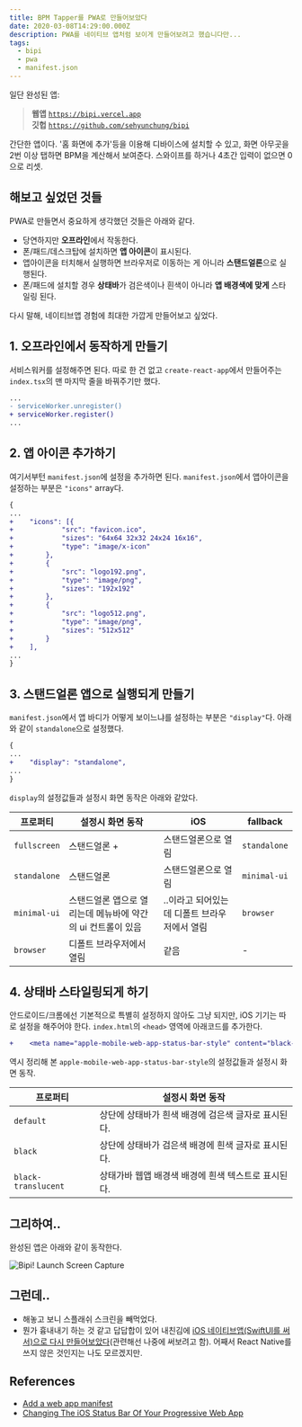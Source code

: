 ```yaml
---
title: BPM Tapper를 PWA로 만들어보았다
date: 2020-03-08T14:29:00.000Z
description: PWA를 네이티브 앱처럼 보이게 만들어보려고 했습니다만...
tags:
  - bipi
  - pwa
  - manifest.json
---
```


일단 완성된 앱:

> **웹앱** [`https://bipi.vercel.app`](https://bipi.vercel.app)  
> **깃헙** [`https://github.com/sehyunchung/bipi`](https://github.com/sehyunchung/bipi)

간단한 앱이다. '홈 화면에 추가'등을 이용해 디바이스에 설치할 수 있고, 화면 아무곳을 2번 이상 탭하면 BPM을 계산해서 보여준다. 스와이프를 하거나 4초간 입력이 없으면 0으로 리셋.

## 해보고 싶었던 것들

PWA로 만들면서 중요하게 생각했던 것들은 아래와 같다.

- 당연하지만 **오프라인**에서 작동한다.
- 폰/패드/데스크탑에 설치하면 **앱 아이콘**이 표시된다.
- 앱아이콘을 터치해서 실행하면 브라우저로 이동하는 게 아니라 **스탠드얼론**으로 실행된다.
- 폰/패드에 설치할 경우 **상태바**가 검은색이나 흰색이 아니라 **앱 배경색에 맞게** 스타일링 된다.

다시 말해, 네이티브앱 경험에 최대한 가깝게 만들어보고 싶었다.

## 1. 오프라인에서 동작하게 만들기

서비스워커를 설정해주면 된다. 따로 한 건 없고 `create-react-app`에서 만들어주는 `index.tsx`의 맨 마지막 줄을 바꿔주기만 했다.

```diff
...
- serviceWorker.unregister()
+ serviceWorker.register()
...
```

## 2. 앱 아이콘 추가하기

여기서부턴 `manifest.json`에 설정을 추가하면 된다. `manifest.json`에서 앱아이콘을 설정하는 부분은 `"icons"` array다.

```diff
{
...
+    "icons": [{
+            "src": "favicon.ico",
+            "sizes": "64x64 32x32 24x24 16x16",
+            "type": "image/x-icon"
+        },
+        {
+            "src": "logo192.png",
+            "type": "image/png",
+            "sizes": "192x192"
+        },
+        {
+            "src": "logo512.png",
+            "type": "image/png",
+            "sizes": "512x512"
+        }
+    ],
...
}
```

## 3. 스탠드얼론 앱으로 실행되게 만들기

`manifest.json`에서 앱 바디가 어떻게 보이느냐를 설정하는 부분은 `"display"`다. 아래와 같이 `standalone`으로 설정했다.

```diff
{
...
+    "display": "standalone",
...
}
```

`display`의 설정값들과 설정시 화면 동작은 아래와 같았다.

| 프로퍼티     | 설정시 화면 동작                                            | iOS                                          | fallback     |
| ------------ | ----------------------------------------------------------- | -------------------------------------------- | ------------ |
| `fullscreen` | 스탠드얼론 +                                                | 스탠드얼론으로 열림                          | `standalone` |
| `standalone` | 스탠드얼론                                                  | 스탠드얼론으로 열림                          | `minimal-ui` |
| `minimal-ui` | 스탠드얼론 앱으로 열리는데 메뉴바에 약간의 ui 컨트롤이 있음 | ..이라고 되어있는데 디폴트 브라우저에서 열림 | `browser`    |
| `browser`    | 디폴트 브라우저에서 열림                                    | 같음                                         | -            |

## 4. 상태바 스타일링되게 하기

안드로이드/크롬에선 기본적으로 특별히 설정하지 않아도 그냥 되지만, iOS 기기는 따로 설정을 해주어야 한다. `index.html`의 `<head>` 영역에 아래코드를 추가한다.

```diff
+    <meta name="apple-mobile-web-app-status-bar-style" content="black-translucent" />
```

역시 정리해 본 `apple-mobile-web-app-status-bar-style`의 설정값들과 설정시 화면 동작.

| 프로퍼티            | 설정시 화면 동작                                    |
| ------------------- | --------------------------------------------------- |
| `default`           | 상단에 상태바가 흰색 배경에 검은색 글자로 표시된다. |
| `black`             | 상단에 상태바가 검은색 배경에 흰색 글자로 표시된다. |
| `black-translucent` | 상태가바 웹앱 배경색 배경에 흰색 텍스트로 표시된다. |

## 그리하여..

완성된 앱은 아래와 같이 동작한다.

![Bipi! Launch Screen Capture](/img/ezgif-1-d63fe090e544.gif)

## 그런데..

- 해놓고 보니 스플래쉬 스크린을 빼먹었다.
- 뭔가 흉내내기 하는 것 같고 답답합이 있어 내친김에 [iOS 네이티브앱(SwiftUI를 써서)으로 다시 만들어보았다](https://github.com/sehyunchung/bipi/tree/ios/Bipi!)(관련해선 나중에 써보려고 함). 어째서 React Native를 쓰지 않은 것인지는 나도 모르겠지만.

## References

- [Add a web app manifest](https://web.dev/add-manifest/)
- [Changing The iOS Status Bar Of Your Progressive Web App](https://medium.com/appscope/changing-the-ios-status-bar-of-your-progressive-web-app-9fc8fbe8e6ab)
